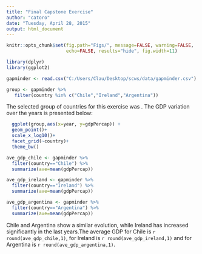 ---
title: "Final Capstone Exercise"
author: "catoro"
date: "Tuesday, April 28, 2015"
output: html_document
---
```{r global_options, echo=FALSE}
knitr::opts_chunk$set(fig.path="Figs/", message=FALSE, warning=FALSE,
                      echo=FALSE, results="hide", fig.width=11)
```

```{r, load_library, echo=FALSE, results="hide", message=FALSE}
library(dplyr)
library(ggplot2)
```

```{r,load_data,echo=FALSE}
gapminder <- read.csv("C:/Users/Clau/Desktop/scws/data/gapminder.csv")
```

```{r filter_data,echo=FALSE}
group <- gapminder %>%
   filter(country %in% c("Chile","Ireland","Argentina"))
```
The selected group of countries for this exercise was . The GDP variation over the years is presented below:

```{r, plotting, echo=FALSE}
  ggplot(group,aes(x=year, y=gdpPercap)) + 
  geom_point()+
  scale_x_log10()+
  facet_grid(~country)+
  theme_bw()
```

```{r,ave_gdp_country, echo=FALSE}
ave_gdp_chile <- gapminder %>%
  filter(country=="Chile") %>%
  summarize(ave=mean(gdpPercap))

ave_gdp_ireland <- gapminder %>%
  filter(country=="Ireland") %>%
  summarize(ave=mean(gdpPercap))

ave_gdp_argentina <- gapminder %>%
  filter(country=="Argentina") %>%
  summarize(ave=mean(gdpPercap))
```
Chile and Argentina show a similar evolution, while Ireland has increased significantly in the last years.The average GDP for Chile  is `r round(ave_gdp_chile,1)`, for Ireland is `r round(ave_gdp_ireland,1)` and for Argentina is `r round(ave_gdp_argentina,1)`.


